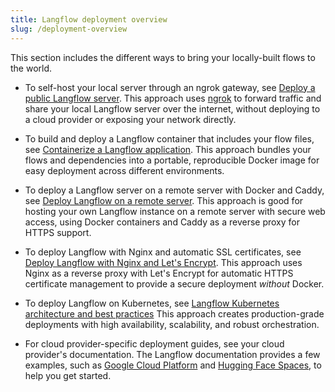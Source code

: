 ```yaml
---
title: Langflow deployment overview
slug: /deployment-overview
---
```


This section includes the different ways to bring your locally-built flows to the world.

* To self-host your local server through an ngrok gateway, see [Deploy a public Langflow server](/deployment-public-server).
This approach uses [ngrok](https://ngrok.com/docs/getting-started/) to forward traffic and share your local Langflow server over the internet, without deploying to a cloud provider or exposing your network directly.

* To build and deploy a Langflow container that includes your flow files, see [Containerize a Langflow application](develop-application).
This approach bundles your flows and dependencies into a portable, reproducible Docker image for easy deployment across different environments.

* To deploy a Langflow server on a remote server with Docker and Caddy, see [Deploy Langflow on a remote server](/deployment-caddyfile).
This approach is good for hosting your own Langflow instance on a remote server with secure web access, using Docker containers and Caddy as a reverse proxy for HTTPS support.

* To deploy Langflow with Nginx and automatic SSL certificates, see [Deploy Langflow with Nginx and Let's Encrypt](/deployment-nginx-ssl).
This approach uses Nginx as a reverse proxy with Let's Encrypt for automatic HTTPS certificate management to provide a secure deployment _without_ Docker.

* To deploy Langflow on Kubernetes, see [Langflow Kubernetes architecture and best practices](/deployment-prod-best-practices)
This approach creates production-grade deployments with high availability, scalability, and robust orchestration.

* For cloud provider-specific deployment guides, see your cloud provider's documentation.
The Langflow documentation provides a few examples, such as [Google Cloud Platform](/deployment-gcp) and [Hugging Face Spaces](/deployment-hugging-face-spaces), to help you get started.